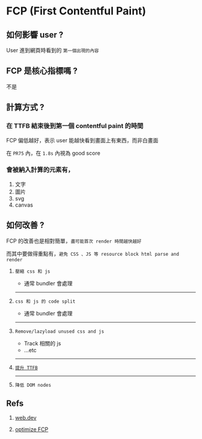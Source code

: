 # FCP (First Contentful Paint)

## 如何影響 user ?

  User 進到網頁時看到的 `第一個出現的內容`

## FCP 是核心指標嗎 ?

  不是

## 計算方式 ?

### 在 TTFB 結束後到第一個 contentful paint 的時間

  FCP 偏低越好，表示 user 能越快看到畫面上有東西，而非白畫面

  在 `PR75` 內，在 `1.8s` 內視為 good score

### 會被納入計算的元素有，
  1. 文字
  2. 圖片
  3. svg
  4. canvas

## 如何改善 ?

  FCP 的改善也是相對簡單，`盡可能首次 render 時間越快越好`

  而其中要做得重點有，`避免 CSS 、JS 等 resource block html parse and render`


  1. `壓縮 css 和 js`
      - 通常 bundler 會處理
      ---

  2. `css 和 js 的 code split`
      - 通常 bundler 會處理

      ---

  3. `Remove/lazyload unused css and js`
      - Track 相關的 js
      - ...etc

      ---

  4. [`提升 TTFB`](../TTFB/README.mdx)

      ---

  5. `降低 DOM nodes`

## Refs

  1. [web.dev](https://web.dev/articles/fcp)

  2. [optimize FCP](https://web.dev/articles/optimize-fcp)

